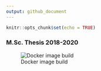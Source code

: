 ```yaml
---
output: github_document
---
```


```r
knitr::opts_chunk$set(echo = TRUE)
```

### M.Sc. Thesis 2018-2020

![Docker image build](https://github.com/VLucet/landchange-connectivity-monteregie/workflows/Build%20/%20Push%20Docker%20image/badge.svg)